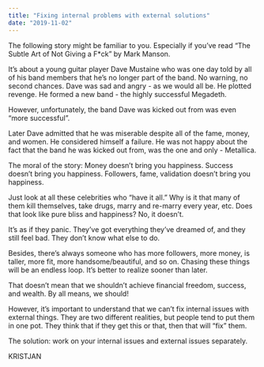 ```yaml
---
title: "Fixing internal problems with external solutions"
date: "2019-11-02"
---
```


The following story might be familiar to you. Especially if you’ve read “The Subtle Art of Not Giving a F\*ck” by Mark Manson.

It’s about a young guitar player Dave Mustaine who was one day told by all of his band members that he’s no longer part of the band. No warning, no second chances. Dave was sad and angry - as we would all be. He plotted revenge. He formed a new band - the highly successful Megadeth.

However, unfortunately, the band Dave was kicked out from was even “more successful”.

Later Dave admitted that he was miserable despite all of the fame, money, and women. He considered himself a failure. He was not happy about the fact that the band he was kicked out from, was the one and only - Metallica.

The moral of the story: Money doesn’t bring you happiness. Success doesn’t bring you happiness. Followers, fame, validation doesn’t bring you happiness.

Just look at all these celebrities who “have it all.” Why is it that many of them kill themselves, take drugs, marry and re-marry every year, etc. Does that look like pure bliss and happiness? No, it doesn’t.

It’s as if they panic. They’ve got everything they’ve dreamed of, and they still feel bad. They don’t know what else to do.

Besides, there’s always someone who has more followers, more money, is taller, more fit, more handsome/beautiful, and so on. Chasing these things will be an endless loop. It’s better to realize sooner than later.

That doesn’t mean that we shouldn’t achieve financial freedom, success, and wealth. By all means, we should!

However, it’s important to understand that we can’t fix internal issues with external things. They are two different realities, but people tend to put them in one pot. They think that if they get this or that, then that will “fix” them.

The solution: work on your internal issues and external issues separately.

KRISTJAN

